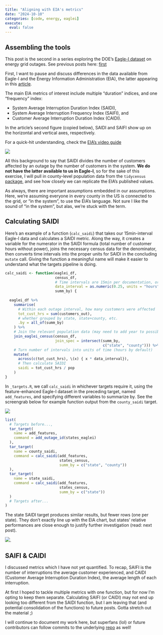 ```yaml
---
title: "Aligning with EIA's metrics"
date: "2024-10-10"
categories: [code, energy, eaglei]
execute: 
  eval: false
---
```


## Assembling the tools

This post is the second in a series exploring the DOE's [Eagle-I dataset](https://openenergyhub.ornl.gov/explore/dataset/eaglei_outages_2014/information/){target="_blank"} on energy grid outages. See previous posts here: [first](../intro/index.html){target="_blank"}

First, I want to pause and discuss differences in the data available from Eagle-I and the Energy Information Administration (EIA), the latter appearing in this [article](https://www.eia.gov/todayinenergy/detail.php?id=54639){target="_blank"}. 

The main EIA metrics of interest include multiple "duration" indices, and one "frequency" index:

- System Average Interruption Duration Index (SAIDI), 
- System Average Interruption Frequency Index (SAIFI), and
- Customer Average Interruption Duration Index (CAIDI). 

In the article's second figure (copied below), SAIDI and SAIFI show up on the horizontal and vertical axes, respectively.

::: column-margin
For a quick-hit understanding, check the [EIA's video guide](https://youtu.be/oVH9L0fCMTU){target="_blank"}
:::

![](../intro/chart2.svg){fig-alt="Average total annual electric power interruption duration and frequency per customer, by state, for 2021 only"}

All this background to say that SAIDI divides the number of customers affected by an outage by the number of customers in the system. **We do not have the latter available to us in Eagle-I**, so for the sake of this exercise, I will pull in county-level population data from the `tidycensus` [package](https://walker-data.com/tidycensus/){target="_blank"}, and see how closely we can replicate the EIA's published values.

::: column-margin
As always, there are important assumptions embedded in our assumptions. Here, we're assuming everyone in every county in the US is connected to the grid, or "in the system", to use the EIA's language. Not sure I like the sound of "in the system", but alas, we're stuck with the term.
:::

## Calculating SAIDI

Here's an example of a function (`calc_saidi`) that takes our 15min-interval Eagle-I data and calculates a SAIDI metric. Along the way, it creates a variable for the numerator in the SAIDI formula (total number of customer hours without power), joins the necessary census data for the denominator, then converts time intervals into the proper units for SAIDI in the concluding  `mutate` call. Giving the function a meaningful name will make it easier to understand what the targets pipeline is doing.

```r
calc_saidi <- function(eaglei_df,
                       census_df,
                       # Time intervals are 15min per documentation, or 0.25h
                       data_interval = as.numeric(0.25, units = "hours"),
                       summ_by) {
  
  eaglei_df %>%
    summarise(
      # Within each outage interval, how many customers were affected
      tot_cust_hrs = sum(customers_out),
      # whether grouped by state, state+county, etc.
      .by = all_of(summ_by)
    ) %>% 
    # Join the relevant population data (may need to add year to possible vars)
    join_eaglei_census(census_df,
                       join_spec = intersect(summ_by,
                                             c("state", "county"))) %>% 
    # Turn number of intervals into units of time (hours by default)
    mutate(
      across(c(tot_cust_hrs), \(x) { x * data_interval}),
      # Then calculate SAIDI
      saidi = tot_cust_hrs / pop
    )
}
```

In `_targets.R`, we call `calc_saidi` in whichever targets require it, using the feature-enhanced Eagle-I dataset in the preceding target, named `add_features`, and specifying different variables to summarize by. See the screengrab below for example function output from the `county_saidi` target.

![](./sample_saidi_county.png){fig-alt="Console output in R showing the calculated SAIDI metric for counties in Louisiana"}

```r
list(
  # Targets before...,
  tar_target(
    name = add_features,
    command = add_outage_id(states_eaglei)
  ),
  tar_target(
    name = county_saidi,
    command = calc_saidi(add_features,
                         states_census,
                         summ_by = c("state", "county"))
  ),
  tar_target(
    name = state_saidi,
    command = calc_saidi(add_features,
                         states_census,
                         summ_by = c("state"))
  )
  # Targets after...
)
```

The state SAIDI target produces similar results, but fewer rows (one per state). They don't exactly line up with the EIA chart, but states' relative performances are close enough to justify further investigation (read: next post).

![](./sample_saidi_state.png){fig-alt="Console output in R showing the calculated SAIDI metric for an assortment of US states"}.

## SAIFI & CAIDI

I discussed metrics which I have not yet quantified. To recap, SAIFI is the number of interruptions the average customer experienced, and CAIDI (Customer Average Interruption Duration Index), the average length of each interruption.

At first I hoped to tackle multiple metrics with one function, but for now I'm opting to keep them separate. Calculating SAIFI (or CAIDI) may not end up looking too different from the SAIDI function, but I am leaving that (and potential consolidation of the functions) to future posts. Gotta stretch out the material ;)

I will continue to document my work here, but superfans (lol) or future contributors can follow commits to the underlying [repo](https://github.com/jdnricardo/eaglei_outages) as well!
